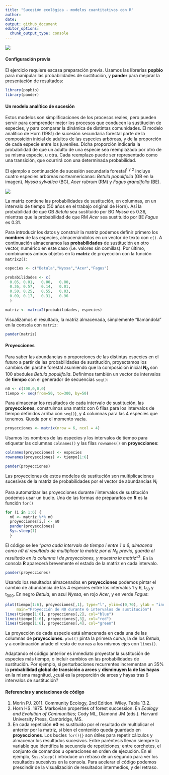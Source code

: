 ```yaml
---
title: "Sucesión ecológica - modelos cuantitativos con R"
author:
date:
output: github_document
editor_options: 
  chunk_output_type: console
---
```



![](succession_files/figure-markdown_github/sucesion_stand_dev0_100.png)

#### Configuración previa
El ejercicio requiere escasa preparación previa. Usamos las librerías **popbio** para manipular las probabilidades de sustitución, y **pander** para mejorar la presentación de resultados:

```r
library(popbio)
library(pander)
```

#### Un modelo analítico de sucesión
Estos modelos son simplificaciones de los procesos reales, pero pueden servir para comprender mejor los procesos que conducen la sustitución de especies, y para comparar la dinámica de distintas comunidades. El modelo analítico de Horn (1981) de sucesión secundaria forestal parte de la composición inicial de adultos de las especies arbóreas, y de la proporción de cada especie entre los juveniles. Dicha proporción indicaría la probabilidad de que un adulto de una especie sea reemplazado por otro de su misma especie, u otra. Cada reemplazo puede ser representado como una transición, que ocurrirá con una determinada probabilidad. 

El ejemplo a continuación de sucesión secundaria forestal^1^ ^y^ ^2^ incluye cuatro especies arbóreas norteamericanas: *Betula populifolia* (GB en la imagen), *Nyssa sylvatica* (BG), *Acer rubrum* (RM) y *Fagus grandifolia* (BE). 

![](succession_files/figure-markdown_github/sustituciones.jpg)

La matriz contiene las probabilidades de sustitución, en columnas, en un intervalo de tiempo (50 años en el trabajo original de Horn). Así la probabilidad de que GB *Betula* sea sustituido por BG *Nyssa* es 0.36, mientras que la probabilidad de que RM *Acer* sea sustituido por BE *Fagus* es 0.31.

Para introducir los datos y construir la matriz podemos definir primero los **nombres** de las especies, almacenándolos en un vector de texto con `c()`. A continuación almacenamos las **probabilidades** de sustitución en otro vector, numérico en este caso (i.e. valores sin comillas). Por último, combinamos ambos objetos en la **matriz** de proyección con la función `matrix2()`:  

```r
especies <- c("Betula","Nyssa","Acer","Fagus") 

probabilidades <- c(
  0.05, 0.01,	0.00,	0.00,
  0.36,	0.57,	0.14,	0.01,
  0.50,	0.25,	0.55,	0.03,
  0.09,	0.17,	0.31,	0.96
  )

matriz <- matrix2(probabilidades, especies)
```

Visualizamos el resultado, la matriz almacenada, simplemente "llamándola" en la consola con `matriz`:

```r
pander(matriz)
```
#### Proyecciones
Para saber las abundancias o proporciones de las distintas especies en el futuro a partir de las probabilidades de sustitución, proyectamos los cambios del parche forestal asumiendo que la composición inicial **N~0~** son 100 abedules *Betula populifolia*. Definimos también un vector de intervalos de **tiempo** con el generador de secuencias `seq()`:
```r
n0 <- c(100,0,0,0)
tiempo <- seq(from=50, to=300, by=50)
```

Para almacenar los resultados de cada intervalo de sustitución, las **proyecciones**, construimos una matriz con 6 filas para los intervalos de tiempo definidos arriba con `seq()`), y 4 columnas para las 4 especies que tenemos. Queda por el momento vacía. 
```r
proyecciones <- matrix(nrow = 6, ncol = 4)
```

Usamos los nombres de las especies y los intervalos de tiempo para etiquetar las columnas `colnames()` y las filas `rownames()` en **proyecciones**:

```r
colnames(proyecciones) <- especies
rownames(proyecciones) <- tiempo[1:6]

pander(proyecciones)
```

Las proyecciones de estos modelos de sustitución son multiplicaciones sucesivas de la matriz de probabilidades por el vector de abundancias *N~i~*

Para automatizar las proyecciones durante *i* intervalos de sustitución podemos usar un bucle. Una de las formas de prepararlos en **R** es la función `for()` 

```r
for (i in 1:6) {
  n0 <- matriz %*% n0
  proyecciones[i,] <- n0
  pander(proyecciones)
  Sys.sleep(1)
  }
```

El código se lee "*para cada intervalo de tiempo i entre 1 a 6, almacena como n0 el resultado de multiplicar la matriz por el N~0~ previo, guarda el resultado en la columna i de proyecciones, y muestra la matriz*"^3^. En la consola **R** aparecerá brevemente el estado de la matriz en cada intervalo.

```r
pander(proyecciones)
```

Usando los resultados almacenados en **proyecciones** podemos pintar el cambio de abundancia de las 4 especies entre los intervalos 1 y 6, t~50~ y t~300~. En negro *Betula*, en azul *Nyssa*, en rojo *Acer*, y en verde *Fagus*:
```r
plot(tiempo[1:6], proyecciones[,1], type="l", ylim=c(0,70), ylab = "individuos",
     main="Proyección de N0 durante 6 intervalos de sustitución")
lines(tiempo[1:6], proyecciones[,2], col="blue")
lines(tiempo[1:6], proyecciones[,3], col="red")
lines(tiempo[1:6], proyecciones[,4], col="green")
```

La proyección de cada especie está almacenada en cada una de las columnas de **proyecciones**. `plot()` pinta la primera curva, la de los *Betula*, y a continuación añade el resto de curvas a los mismos ejes con `lines()`.

Adaptando el código anterior es inmediato proyectar la sustitución de especies más tiempo, o incluir cambios en las probabilidades de sustitución. Por ejemplo, si perturbaciones recurrentes incrementan un 35% la **probabilidad global de transición a arces** y **disminuyen la de las hayas** en la misma magnitud, ¿cuál es la proporción de arces y hayas tras 6 intervalos de sustitución?

#### Referencias y anotaciones de código
1. Morin PJ. 2011. Community Ecology, 2nd Edition. Wiley. Tabla 13.2.  
2. Horn HS. 1975. Markovian properties of forest succession. En *Ecology and Evolution of Communities*; Cody ML, Diamond JM (eds.). Harvard University Press, Cambridge, MS.  
3. En cada repetición **n0** es sustituido por el resultado de multiplicar el anterior por la matriz, si bien el contenido queda guardado en **proyecciones**. Los bucles `for(){}` son útiles para repetir cálculos y almacenar los resultados sucesivos. Entre paréntesis llevan siempre la variable que identifica la secuencia de repeticiones; entre corchetes, el conjunto de comandos u operaciones en orden de ejecución. En el ejemplo, `Sys.sleep()` introduce un retraso de un segundo para ver los resultados sucesivos en la consola. Para acelerar el código podemos prescindir de la visualización de resultados intermedios, y del retraso.
